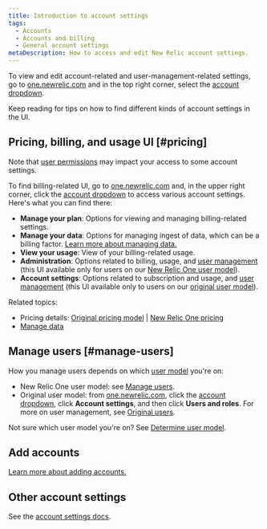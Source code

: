 ```yaml
---
title: Introduction to account settings
tags:
  - Accounts
  - Accounts and billing
  - General account settings
metaDescription: How to access and edit New Relic account settings.
---
```


To view and edit account-related and user-management-related settings, go to [one.newrelic.com](https://one.newrelic.com) and in the top right corner, select the [account dropdown](/docs/using-new-relic/welcome-new-relic/get-started/glossary#account-dropdown). 

Keep reading for tips on how to find different kinds of account settings in the UI. 

## Pricing, billing, and usage UI [#pricing]

Note that [user permissions](/docs/accounts/accounts-billing/account-structure/factors-affecting-access-features-data/) may impact your access to some account settings. 

To find billing-related UI, go to [one.newrelic.com](https://one.newrelic.com) and, in the upper right corner, click the [account dropdown](/docs/using-new-relic/welcome-new-relic/get-started/glossary/#account-dropdown) to access various account settings. Here's what you can find there: 

* **Manage your plan**: Options for viewing and managing billing-related settings. 
* **Manage your data**: Options for managing ingest of data, which can be a billing factor. [Learn more about managing data.](/docs/telemetry-data-platform/manage-data/manage-data-coming-new-relic)
* **View your usage**: View of your billing-related usage. 
* **Administration**: Options related to billing, usage, and [user management](#manage-users) (this UI available only for users on our [New Relic One user model](/docs/accounts/original-accounts-billing/original-product-based-pricing/overview-changes-pricing-user-model/#user-models)). 
* **Account settings**: Options related to subscription and usage, and [user management](#manage-users) (this UI available only to users on our [original user model](/docs/accounts/original-accounts-billing/original-product-based-pricing/overview-changes-pricing-user-model/#user-models)).

Related topics: 
* Pricing details: [Original pricing model](/docs/accounts/original-accounts-billing/product-pricing/product-based-pricing) | [New Relic One pricing](/docs/accounts/accounts-billing/new-relic-one-pricing-billing/new-relic-one-pricing-billing)
* [Manage data](/docs/telemetry-data-platform/manage-data/manage-your-data)

## Manage users [#manage-users]

How you manage users depends on which [user model](/docs/accounts/original-accounts-billing/original-product-based-pricing/overview-changes-pricing-user-model/#user-models) you're on:

* New Relic One user model: see [Manage users](/docs/accounts/accounts-billing/new-relic-one-user-management/add-manage-users-groups-roles/#where).
* Original user model: from [one.newrelic.com](https://one.newrelic.com), click the [account dropdown](/docs/using-new-relic/welcome-new-relic/get-started/glossary#account-dropdown), click **Account settings**, and then click **Users and roles**. For more on user management, see [Original users](/docs/accounts/original-accounts-billing/original-users-roles/users-roles-original-user-model/).

Not sure which user model you're on? See [Determine user model](/docs/accounts/original-accounts-billing/original-product-based-pricing/overview-changes-pricing-user-model/#determine-user-model).

## Add accounts 

[Learn more about adding accounts.](/docs/accounts/accounts-billing/account-structure/add-accounts)

## Other account settings

See the [account settings docs](/docs/accounts). 

